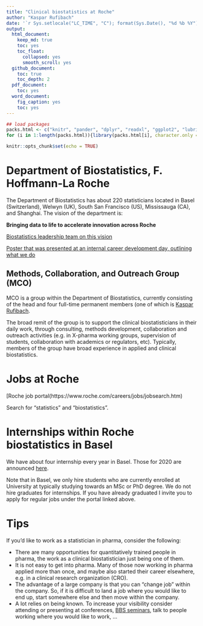```yaml
---
title: "Clinical biostatistics at Roche"
author: "Kaspar Rufibach"
date: '`r Sys.setlocale("LC_TIME", "C"); format(Sys.Date(), "%d %b %Y")`'
output:
  html_document:
    keep_md: true
    toc: yes
    toc_float:
      collapsed: yes
      smooth_scroll: yes
  github_document: 
    toc: true
    toc_depth: 2
  pdf_document:
    toc: yes
  word_document:
    fig_caption: yes
    toc: yes
---
```


```r
## load packages
packs.html <- c("knitr", "pander", "dplyr", "readxl", "ggplot2", "lubridate", "tidyr")
for (i in 1:length(packs.html)){library(packs.html[i], character.only = TRUE)}

knitr::opts_chunk$set(echo = TRUE)
```

# Department of Biostatistics, F. Hoffmann-La Roche

The Department of Biostatistics has about 220 statisticians located in Basel (Switzerland), Welwyn (UK), South San Francisco (US), Mississauga (CA), and Shanghai. The vision of the department is:

**Bringing data to life to accelerate innovation across Roche**

[Biostatistics leadership team on this vision](https://www.youtube.com/watch?v=KeA3e7z7E9Q&authuser=0)

[Poster that was presented at an internal career development day, outlining what we do](data/20180918_DataScienceCareerDay_Biometrics_BioStats.pptx)

## Methods, Collaboration, and Outreach Group (MCO)

MCO is a group within the Department of Biostatistics, currently consisting of the head and four full-time permanent members (one of which is [Kaspar Rufibach](http://www.kasparrufibach.ch). 

The broad remit of the group is to support the clinical biostatisticians in their daily work, through consulting, methods development, collaboration and outreach activities (e.g. in X-pharma working groups, supervision of students, collaboration with academics or regulators, etc). Typically, members of the group have broad experience in applied and clinical biostatistics. 

# Jobs at Roche

[Roche job portal(https://www.roche.com/careers/jobs/jobsearch.htm)

Search for "statistics" and "biostatistics".

# Internships within Roche biostatistics in Basel

We have about four internship every year in Basel. Those for 2020 are announced [here](https://tinyurl.com/biostats-roche-basel).

Note that in Basel, we only hire students who are currently enrolled at University at typically studying towards an MSc or PhD degree. We do not hire graduates for internships. If you have already graduated I invite you to apply for regular jobs under the portal linked above.

# Tips

If you'd like to work as a statistician in pharma, consider the following:

 + There are many opportunities for quantitatively trained people in pharma, the work as a clinical biostatistician just being one of them.
 + It is not easy to get into pharma. Many of those now working in pharma applied more than once, and maybe also started their career elsewhere, e.g. in a clinical research organization (CRO).
 + The advantage of a large company is that you can "change job" within the company. So, if it is difficult to land a job where you would like to end up, start somewhere else and then move within the company.
 + A lot relies on being known. To increase your visibility consider attending or presenting at conferences, [BBS seminars](http://bbs.ceb-institute.org/), talk to people working where you would like to work, ...

